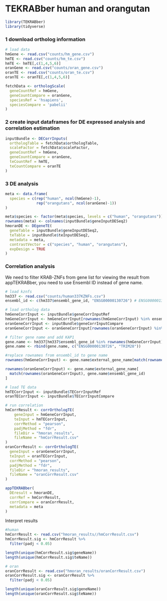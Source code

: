 # TEKRABber human and orangutan

```r
library(TEKRABber)
library(tidyverse)
```

### 1 download ortholog information
```r
# load data
hmGene <- read.csv("counts/hm_gene.csv")
hmTE <- read.csv("counts/hm_te.csv")
hmTE <- hmTE[,c(1,4,5,6)]
oranGene <- read.csv("counts/oran_gene.csv")
oranTE <- read.csv("counts/oran_te.csv")
oranTE <- oranTE[,c(1,4,5,6)]

fetchData <- orthologScale(
  geneCountRef = hmGene,
  geneCountCompare = oranGene,
  speciesRef = 'hsapiens',
  speciesCompare = 'pabelii'
)
```

### 2 create input dataframes for DE expressed analysis and correlation estimation
```r
inputBundle <- DECorrInputs(
  orthologTable = fetchData$orthologTable,
  scaleFactor = fetchData$scaleFactor,
  geneCountRef = hmGene,
  geneCountCompare = oranGene,
  teCountRef = hmTE,
  teCountCompare = oranTE
)
```
### 3 DE analysis
```r
meta <- data.frame(
  species = c(rep("human", ncol(hmGene)-1), 
              rep("orangutans", ncol(oranGene)-1))
)

meta$species <- factor(meta$species, levels = c("human", "orangutans"))
rownames(meta) <- colnames(inputBundle$geneInputDESeq2)
hmoranDE <- DEgeneTE(
  geneTable = inputBundle$geneInputDESeq2,
  teTable = inputBundle$teInputDESeq2,
  metadata = meta,
  contrastVector = c("species", "human", "orangutans"),
  expDesign = TRUE
)

```
### Correlation analysis
We need to filter KRAB-ZNFs from gene list
for viewing the result from appTEKRABber, you need to use Ensembl ID instead of gene name.
```r
# load kznfs 
hm337 <- read.csv("counts/human337KZNFs.csv")
ensembl_id <- c(hm337$ensembl_gene_id, "ENSG00000130726") # ENSG00000130726 = KAP1, TRIM28

# load ortholog data
hmGeneCorrInput <- inputBundle$geneCorrInputRef
hmGeneCorrInput <- hmGeneCorrInput[rownames(hmGeneCorrInput) %in% ensembl_id,]
oranGeneCorrInput <- inputBundle$geneCorrInputCompare
oranGeneCorrInput <- oranGeneCorrInput[rownames(oranGeneCorrInput) %in% ensembl_id,]

# filter gene name and add KAP1
gene.name <- hm337[hm337$ensembl_gene_id %in% rownames(hmGeneCorrInput),]
gene.name <- rbind(gene.name, c("ENSG00000130726", "TRIM28"))

#replace rownames from ensembl_id to gene name
rownames(hmGeneCorrInput) <- gene.name$external_gene_name[match(rownames(hmGeneCorrInput), gene.name$ensembl_gene_id)]

rownames(oranGeneCorrInput) <- gene.name$external_gene_name[
  match(rownames(oranGeneCorrInput), gene.name$ensembl_gene_id)
]

# load TE data
hmTECorrInput <- inputBundle$TECorrInputRef
oranTECorrInput <- inputBundle$TECorrInputCompare

# run correlation
hmCorrResult <- corrOrthologTE(
    geneInput = hmGeneCorrInput,
    teInput = hmTECorrInput,
    corrMethod = "pearson",
    padjMethod = "fdr",
    fileDir = "hmoran_results",
    fileName = "hmCorrResult.csv"
)
oranCorrResult <- corrOrthologTE(
  geneInput = oranGeneCorrInput,
  teInput = oranTECorrInput,
  corrMethod = "pearson",
  padjMethod = "fdr",
  fileDir = "hmoran_results",
  fileName = "oranCorrResult.csv"
)


```

```r
appTEKRABber(
  DEresult = hmoranDE,
  corrRef = hmCorrResult,
  corrCompare = oranCorrResult,
  metadata = meta
)
```

Interpret results

```r
#human
hmCorrResult <- read.csv("hmoran_results//hmCorrResult.csv")
hmCorrResult.sig <- hmCorrResult %>% 
  filter(padj < 0.05)

length(unique(hmCorrResult.sig$geneName))
length(unique(hmCorrResult.sig$teName))

```
```r
# oran
oranCorrResult <- read.csv("hmoran_results/oranCorrResult.csv")
oranCorrResult.sig <- oranCorrResult %>%
  filter(padj < 0.05)

length(unique(oranCorrResult.sig$geneName))
length(unique(oranCorrResult.sig$teName))
```

